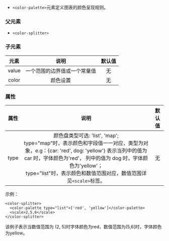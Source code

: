 * `<color-palette>`元素定义图表的颜色呈现规则。

### 父元素

* `<color-splitter>`

### 子元素

|元素|说明|默认值|
|:--:|:--:|:--:|
|value|一个范围的边界值或一个常量值|无|
|color|颜色设置|无|

### 属性

|属性|说明|默认值|
|:--:|:--:|:--:|
|type|颜色盘类型可选: 'list', 'map'; <br> type="map"时，表示颜色和字段值一一对应，类型为对象，e.g：{car: 'red', dog: 'yellow'} 表示当列中的值为 car 时，字体颜色为'red'， 列中的值为 dog 时，字体颜色为'yellow'；<br>type="list"时，表示颜色和数值范围对应，数值范围详见`<scale>`标签。|无|

示例：

```
<color-splitter>
  <color-palette type="list">['red', 'yellow']</color-palette>
  <scale>2,5,6</scale>
</color-splitter>
```

该例子表示当数值范围为 (2, 5]时字体颜色为red，数值范围为(5,6]时，字体颜色为yellow。

